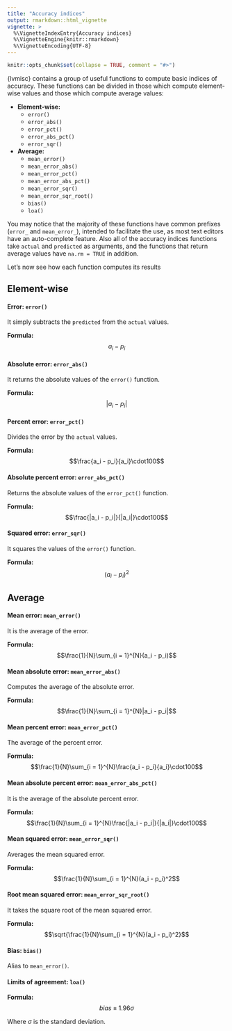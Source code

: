 ```yaml
---
title: "Accuracy indices"
output: rmarkdown::html_vignette
vignette: >
  %\VignetteIndexEntry{Accuracy indices}
  %\VignetteEngine{knitr::rmarkdown}
  %\VignetteEncoding{UTF-8}
---
```


```r
knitr::opts_chunk$set(collapse = TRUE, comment = "#>")
```

{lvmisc} contains a group of useful functions to compute basic indices of accuracy. These functions can be divided in those which compute element-wise values and those which compute average values:

* **Element-wise:**
    * `error()`
    * `error_abs()`
    * `error_pct()`
    * `error_abs_pct()`
    * `error_sqr()`
    
* **Average:**
    * `mean_error()`
    * `mean_error_abs()`
    * `mean_error_pct()`
    * `mean_error_abs_pct()`
    * `mean_error_sqr()`
    * `mean_error_sqr_root()`
    * `bias()`
    * `loa()`
    
You may notice that the majority of these functions have common prefixes (`error_` and `mean_error_`), intended to facilitate the use, as most text editors have an auto-complete feature. Also all of the accuracy indices functions take `actual` and `predicted` as arguments, and the functions that return average values have `na.rm = TRUE` in addition.

Let's now see how each function computes its results

## Element-wise

#### Error: `error()`

It simply subtracts the `predicted` from the `actual` values.

**Formula:** $$a_i - p_i$$

#### Absolute error: `error_abs()`

It returns the absolute values of the `error()` function.

**Formula:** $$|a_i - p_i|$$

#### Percent error: `error_pct()`

Divides the error by the `actual` values.

**Formula:** $$\frac{a_i - p_i}{a_i}\cdot100$$

#### Absolute percent error: `error_abs_pct()`

Returns the absolute values of the `error_pct()` function.

**Formula:** $$\frac{|a_i - p_i|}{|a_i|}\cdot100$$

#### Squared error: `error_sqr()`

It squares the values of the `error()` function.

**Formula:** $$(a_i - p_i)^2$$

## Average

#### Mean error: `mean_error()`

It is the average of the error.

**Formula:** $$\frac{1}{N}\sum_{i = 1}^{N}(a_i - p_i)$$

#### Mean absolute error: `mean_error_abs()`

Computes the average of the absolute error.

**Formula:** $$\frac{1}{N}\sum_{i = 1}^{N}|a_i - p_i|$$

#### Mean percent error: `mean_error_pct()`

The average of the percent error.

**Formula:** $$\frac{1}{N}\sum_{i = 1}^{N}\frac{a_i - p_i}{a_i}\cdot100$$

#### Mean absolute percent error: `mean_error_abs_pct()`

It is the average of the absolute percent error.

**Formula:** $$\frac{1}{N}\sum_{i = 1}^{N}\frac{|a_i - p_i|}{|a_i|}\cdot100$$

#### Mean squared error: `mean_error_sqr()`

Averages the mean squared error.

**Formula:** $$\frac{1}{N}\sum_{i = 1}^{N}(a_i - p_i)^2$$

#### Root mean squared error: `mean_error_sqr_root()`

It takes the square root of the mean squared error.

**Formula:** $$\sqrt{\frac{1}{N}\sum_{i = 1}^{N}(a_i - p_i)^2}$$

#### Bias: `bias()`

Alias to `mean_error()`.

#### Limits of agreement: `loa()`

**Formula:** $$bias \pm 1.96\sigma$$

Where $\sigma$ is the standard deviation.
